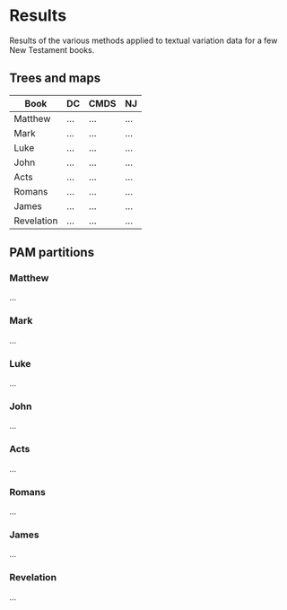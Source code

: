 # Results

Results of the various methods applied to textual variation data for a few New Testament books.

## Trees and maps

| Book | DC | CMDS | NJ |
|------------|------|------|------|
| Matthew | ... | ... | ... | ... |
| Mark | ... | ... | ... | ... |
| Luke | ... | ... | ... | ... |
| John | ... | ... | ... | ... |
| Acts | ... | ... | ... | ... |
| Romans | ... | ... | ... | ... |
| James | ... | ... | ... | ... |
| Revelation | ... | ... | ... | ... |

## PAM partitions

### Matthew

...

### Mark

...

### Luke

...

### John

...

### Acts

...

### Romans

...

### James

...

### Revelation

...
